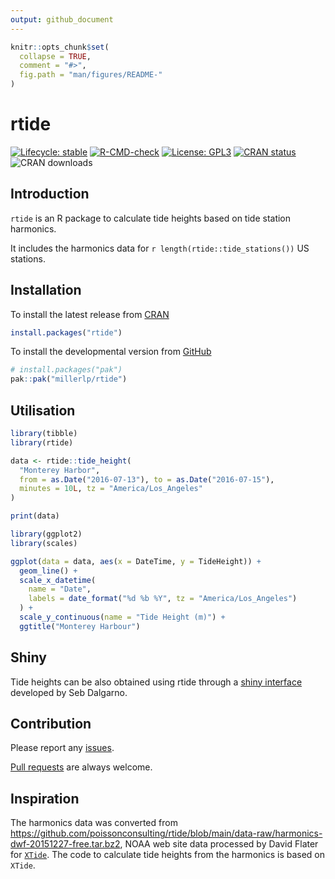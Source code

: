 ```yaml
---
output: github_document
---
```


<!-- README.md is generated from README.Rmd. Please edit that file -->

```r
knitr::opts_chunk$set(
  collapse = TRUE,
  comment = "#>",
  fig.path = "man/figures/README-"
)
```

# rtide

<!-- badges: start -->
[![Lifecycle: stable](https://img.shields.io/badge/lifecycle-stable-brightgreen.svg)](https://lifecycle.r-lib.org/articles/stages.html#stable)
[![R-CMD-check](https://github.com/millerlp/rtide/actions/workflows/R-CMD-check.yaml/badge.svg)](https://github.com/millerlp/rtide/actions/workflows/R-CMD-check.yaml)
<!--[![Codecov test coverage](https://codecov.io/gh/poissonconsulting/rtide/graph/badge.svg)](https://app.codecov.io/gh/poissonconsulting/rtide) --> 
[![License: GPL3](https://img.shields.io/badge/License-GPL3-blue.svg)](https://www.gnu.org/licenses/gpl-3.0.en.html)
[![CRAN status](https://www.r-pkg.org/badges/version/rtide)](https://cran.r-project.org/package=rtide)
![CRAN downloads](https://cranlogs.r-pkg.org/badges/rtide)
<!-- badges: end -->

## Introduction

`rtide` is an R package to calculate tide heights based on tide station harmonics.

It includes the harmonics data for `r length(rtide::tide_stations())` US stations.

## Installation

To install the latest release from [CRAN](https://cran.r-project.org)
```r
install.packages("rtide")
```

To install the developmental version from [GitHub](https://github.com/millerlp/rtide)
```r
# install.packages("pak")
pak::pak("millerlp/rtide")
```

## Utilisation

```r
library(tibble)
library(rtide)

data <- rtide::tide_height(
  "Monterey Harbor",
  from = as.Date("2016-07-13"), to = as.Date("2016-07-15"),
  minutes = 10L, tz = "America/Los_Angeles"
)

print(data)
```

```r
library(ggplot2)
library(scales)
```

```r
ggplot(data = data, aes(x = DateTime, y = TideHeight)) +
  geom_line() +
  scale_x_datetime(
    name = "Date",
    labels = date_format("%d %b %Y", tz = "America/Los_Angeles")
  ) +
  scale_y_continuous(name = "Tide Height (m)") +
  ggtitle("Monterey Harbour")
```

## Shiny

Tide heights can be also obtained using rtide through a [shiny interface](https://poissonconsulting.shinyapps.io/rtide/) developed by Seb Dalgarno.

## Contribution

Please report any [issues](https://github.com/millerlp/rtide/issues).

[Pull requests](https://github.com/millerlp/rtide/pulls) are always welcome.

<!--  ## Code of Conduct
  
Please note that the rtide project is released with a [Contributor Code of Conduct](https://poissonconsulting.github.io/rtide/CODE_OF_CONDUCT.html). By contributing to this project, you agree to abide by its terms. -->

## Inspiration

The harmonics data was converted from <https://github.com/poissonconsulting/rtide/blob/main/data-raw/harmonics-dwf-20151227-free.tar.bz2>, NOAA web site data
processed by David Flater for [`XTide`](https://flaterco.com/xtide/).
The code to calculate tide heights from the harmonics is based on `XTide`.
